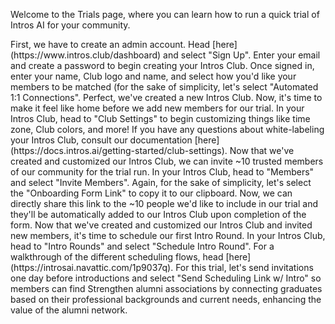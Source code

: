 

Welcome to the Trials page, where you can learn how to run a quick trial of Intros AI for your community. 

<Steps>
  <Step title="Create an Admin Account">
    First, we have to create an admin account. Head [here](https://www.intros.club/dashboard) and select "Sign Up". Enter your email and create a password to begin creating your Intros Club. Once signed in, enter your name, Club logo and name, and select how you'd like your members to be matched (for the sake of simplicity, let's select "Automated 1:1 Connections".
  </Step>
  <Step title="White-Label your Intros Club">
    Perfect, we've created a new Intros Club. Now, it's time to make it feel like home before we add new members for our trial. In your Intros Club, head to "Club Settings" to begin customizing things like time zone, Club colors, and more! If you have any questions about white-labeling your Intros Club, consult our documentation [here](https://docs.intros.ai/getting-started/club-settings).
  </Step>
  <Step title="Invite Trial Members">
    Now that we've created and customized our Intros Club, we can invite ~10 trusted members of our community for the trial run. In your Intros Club, head to "Members" and select "Invite Members". Again, for the sake of simplicity, let's select the "Onboarding Form Link" to copy it to our clipboard. Now, we can directly share this link to the ~10 people we'd like to include in our trial and they'll be automatically added to our Intros Club upon completion of the form.
  </Step>
  <Step title="Schedule Intro Round">
    Now that we've created and customized our Intros Club and invited new members, it's time to schedule our first Intro Round. In your Intros Club, head to "Intro Rounds" and select "Schedule Intro Round". For a walkthrough of the different scheduling flows, head [here](https://introsai.navattic.com/1p9037q). For this trial, let's send invitations one day before introductions and select "Send Scheduling Link w/ Intro" so members can find 
  </Step>
  <Step title="Track Insights">
    Strengthen alumni associations by connecting graduates based on their professional backgrounds and current needs, enhancing the value of     the alumni network.
  </Step>
</Steps>
